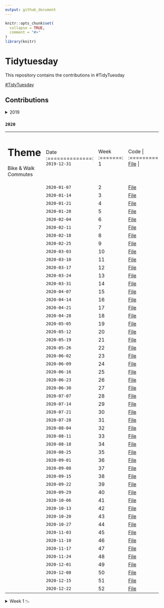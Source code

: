 ```yaml
---
output: github_document
---
```


<!-- README.md is generated from README.Rmd. Please edit that file -->

```r
knitr::opts_chunk$set(
  collapse = TRUE,
  comment = "#>"
)
library(knitr)
```

# Tidytuesday

<!-- badges: start -->
<!-- badges: end -->

This repository contains the contributions in #TidyTuesday

<a href="https://github.com/rfordatascience/tidytuesday" target="_blank">#TidyTuesday</a>

## Contributions

<details><summary>2019 </summary> 

### `2019`  

+--------------------------------+----------------+---------+---------------+
| Theme                          | Date           |  Week   | Code          |
+================================+:==============:+:=======:+:=============:+
|CRAN Code                       |`2019-11-12`    |   46    |<a href="https://duvancho321.github.io/Tidyuesday/Folder/2019/12-11-19" target="_blank">File</a> |
+--------------------------------+----------------+---------+---------------+
|NZ Bird of the Year             |`2019-11-19`    |   47    |<a href="https://duvancho321.github.io/Tidyuesday/Folder/2019/19-11-19" target="_blank">File</a> |
+--------------------------------+----------------+---------+---------------+
|Student Loan Debt               |`2019-11-26`    |   48    |<a href="https://duvancho321.github.io/Tidyuesday/Folder/2019/26-11-19" target="_blank">File</a> |
+--------------------------------+----------------+---------+---------------+
|Philly Parking Tickets          |`2019-12-03`    |   49    |<a href="https://duvancho321.github.io/Tidyuesday/Folder/2019/01-12-19" target="_blank">File</a> |
+--------------------------------+----------------+---------+---------------+
|Replicating plots in R          |`2019-12-10`    |   50    |<a href="https://duvancho321.github.io/Tidyuesday/Folder/2019/10-12-19" target="_blank">File</a> |
+--------------------------------+----------------+---------+---------------+
|Adoptable dogs                  |`2019-12-17`    |   51    |<a href="https://duvancho321.github.io/Tidyuesday/Folder/2019/17-12-19" target="_blank">File</a> |
+--------------------------------+----------------+---------+---------------+
|Christmas Songs                 |`2019-12-24`    |   52    |<a href="https://duvancho321.github.io/Tidyuesday/Folder/2019/24-12-19" target="_blank">File</a> |
+--------------------------------+----------------+---------+---------------+

<details><summary>Week 52 📉 </summary> 

![](./Folder/2019/24-12-19/README_files/figure-gfm/unnamed-chunk-3-1.gif)

![](./Folder/2019/24-12-19/README_files/figure-gfm/unnamed-chunk-4-1.png)

</details>
<details><summary>Week 51 📉 </summary> 

![](./Folder/2019/17-12-19/README_files/figure-gfm/unnamed-chunk-4-1.gif)

![](./Folder/2019/17-12-19/README_files/figure-gfm/unnamed-chunk-5-1.gif)
</details>
<details><summary>Week 50 📉 </summary>

![](./Folder/2019/10-12-19/README_files/figure-gfm/unnamed-chunk-3-1.gif)

</details>
<details><summary>Week 49 📉 </summary> 

![](./Folder/2019/01-12-19/README_files/figure-gfm/unnamed-chunk-2-1.gif)

![](./Folder/2019/01-12-19/README_files/figure-gfm/unnamed-chunk-4-1.png)

![](./Folder/2019/01-12-19/README_files/figure-gfm/unnamed-chunk-3-3.png)
</details>
<details><summary>Week 48 📉 </summary> 

![](./Folder/2019/26-11-19/README_files/figure-gfm/unnamed-chunk-4-1.png)

![](./Folder/2019/26-11-19/README_files/figure-gfm/unnamed-chunk-5-1.png)

![](./Folder/2019/26-11-19/README_files/figure-gfm/unnamed-chunk-6-1.png)

</details>
<details><summary>Week 47 📉 </summary> 

![](./Folder/2019/19-11-19/README_files/figure-gfm/unnamed-chunk-2-1.gif)

</details>
<details><summary>Week 46 📉 </summary> 

![](./Folder/2019/12-11-19/README_files/figure-gfm/unnamed-chunk-2-1.gif)

</details>

</details>


### `2020`

+--------------------------------+----------------+---------+---------------+
| Theme                          | Date           |  Week   | Code          |
+================================+:==============:+:=======:+:=============:+
|Bike & Walk Commutes            |`2019-12-31`    |    1    |<a href="https://duvancho321.github.io/Tidyuesday/Folder/2019/31-12-19" target="_blank">File</a> |
+--------------------------------+----------------+---------+---------------+
|                                |`2020-01-07`    |    2    |<a href="https://duvancho321.github.io/Tidyuesday/Folder/2020/2020-01-07" target="_blank">File</a> |
+--------------------------------+----------------+---------+---------------+
|                                |`2020-01-14`    |    3    |<a href="https://duvancho321.github.io/Tidyuesday/Folder/2020/2020-01-14" target="_blank">File</a> |
+--------------------------------+----------------+---------+---------------+
|                                |`2020-01-21`    |    4    |<a href="https://duvancho321.github.io/Tidyuesday/Folder/2020/2020-01-21" target="_blank">File</a> |
+--------------------------------+----------------+---------+---------------+
|                                |`2020-01-28`    |    5    |<a href="https://duvancho321.github.io/Tidyuesday/Folder/2020/2020-01-28" target="_blank">File</a> |
+--------------------------------+----------------+---------+---------------+
|                                |`2020-02-04`    |    6    |<a href="https://duvancho321.github.io/Tidyuesday/Folder/2020/2020-02-04" target="_blank">File</a> |
+--------------------------------+----------------+---------+---------------+
|                                |`2020-02-11`    |    7    |<a href="https://duvancho321.github.io/Tidyuesday/Folder/2020/2020-02-11" target="_blank">File</a> |
+--------------------------------+----------------+---------+---------------+
|                                |`2020-02-18`    |    8    |<a href="https://duvancho321.github.io/Tidyuesday/Folder/2020/2020-02-18" target="_blank">File</a> |
+--------------------------------+----------------+---------+---------------+
|                                |`2020-02-25`    |    9    |<a href="https://duvancho321.github.io/Tidyuesday/Folder/2020/2020-02-25" target="_blank">File</a> |
+--------------------------------+----------------+---------+---------------+
|                                |`2020-03-03`    |    10   |<a href="https://duvancho321.github.io/Tidyuesday/Folder/2020/2020-03-03" target="_blank">File</a> |
+--------------------------------+----------------+---------+---------------+
|                                |`2020-03-10`    |    11   |<a href="https://duvancho321.github.io/Tidyuesday/Folder/2020/2020-03-10" target="_blank">File</a> |
+--------------------------------+----------------+---------+---------------+
|                                |`2020-03-17`    |    12   |<a href="https://duvancho321.github.io/Tidyuesday/Folder/2020/2020-03-17" target="_blank">File</a> |
+--------------------------------+----------------+---------+---------------+
|                                |`2020-03-24`    |    13   |<a href="https://duvancho321.github.io/Tidyuesday/Folder/2020/2020-03-24" target="_blank">File</a> |
+--------------------------------+----------------+---------+---------------+
|                                |`2020-03-31`    |    14   |<a href="https://duvancho321.github.io/Tidyuesday/Folder/2020/2020-03-31" target="_blank">File</a> |
+--------------------------------+----------------+---------+---------------+
|                                |`2020-04-07`    |    15   |<a href="https://duvancho321.github.io/Tidyuesday/Folder/2020/2020-04-07" target="_blank">File</a> |
+--------------------------------+----------------+---------+---------------+
|                                |`2020-04-14`    |    16   |<a href="https://duvancho321.github.io/Tidyuesday/Folder/2020/2020-04-14" target="_blank">File</a> |
+--------------------------------+----------------+---------+---------------+
|                                |`2020-04-21`    |    17   |<a href="https://duvancho321.github.io/Tidyuesday/Folder/2020/2020-04-21" target="_blank">File</a> |
+--------------------------------+----------------+---------+---------------+
|                                |`2020-04-28`    |    18   |<a href="https://duvancho321.github.io/Tidyuesday/Folder/2020/2020-04-28" target="_blank">File</a> |
+--------------------------------+----------------+---------+---------------+
|                                |`2020-05-05`    |    19   |<a href="https://duvancho321.github.io/Tidyuesday/Folder/2020/2020-05-05" target="_blank">File</a> |
+--------------------------------+----------------+---------+---------------+
|                                |`2020-05-12`    |    20   |<a href="https://duvancho321.github.io/Tidyuesday/Folder/2020/2020-05-12" target="_blank">File</a> |
+--------------------------------+----------------+---------+---------------+
|                                |`2020-05-19`    |    21   |<a href="https://duvancho321.github.io/Tidyuesday/Folder/2020/2020-05-19" target="_blank">File</a> |
+--------------------------------+----------------+---------+---------------+
|                                |`2020-05-26`    |    22   |<a href="https://duvancho321.github.io/Tidyuesday/Folder/2020/2020-05-26" target="_blank">File</a> |
+--------------------------------+----------------+---------+---------------+
|                                |`2020-06-02`    |    23   |<a href="https://duvancho321.github.io/Tidyuesday/Folder/2020/2020-06-02" target="_blank">File</a> |
+--------------------------------+----------------+---------+---------------+
|                                |`2020-06-09`    |    24   |<a href="https://duvancho321.github.io/Tidyuesday/Folder/2020/2020-06-09" target="_blank">File</a> |
+--------------------------------+----------------+---------+---------------+
|                                |`2020-06-16`    |    25   |<a href="https://duvancho321.github.io/Tidyuesday/Folder/2020/2020-06-16" target="_blank">File</a> |
+--------------------------------+----------------+---------+---------------+
|                                |`2020-06-23`    |    26   |<a href="https://duvancho321.github.io/Tidyuesday/Folder/2020/2020-06-23" target="_blank">File</a> |
+--------------------------------+----------------+---------+---------------+
|                                |`2020-06-30`    |    27   |<a href="https://duvancho321.github.io/Tidyuesday/Folder/2020/2020-06-30" target="_blank">File</a> |
+--------------------------------+----------------+---------+---------------+
|                                |`2020-07-07`    |    28   |<a href="https://duvancho321.github.io/Tidyuesday/Folder/2020/2020-07-07" target="_blank">File</a> |
+--------------------------------+----------------+---------+---------------+
|                                |`2020-07-14`    |    29   |<a href="https://duvancho321.github.io/Tidyuesday/Folder/2020/2020-07-14" target="_blank">File</a> |
+--------------------------------+----------------+---------+---------------+
|                                |`2020-07-21`    |    30   |<a href="https://duvancho321.github.io/Tidyuesday/Folder/2020/2020-07-21" target="_blank">File</a> |
+--------------------------------+----------------+---------+---------------+
|                                |`2020-07-28`    |    31   |<a href="https://duvancho321.github.io/Tidyuesday/Folder/2020/2020-07-28" target="_blank">File</a> |
+--------------------------------+----------------+---------+---------------+
|                                |`2020-08-04`    |    32   |<a href="https://duvancho321.github.io/Tidyuesday/Folder/2020/2020-08-04" target="_blank">File</a> |
+--------------------------------+----------------+---------+---------------+
|                                |`2020-08-11`    |    33   |<a href="https://duvancho321.github.io/Tidyuesday/Folder/2020/2020-08-11" target="_blank">File</a> |
+--------------------------------+----------------+---------+---------------+
|                                |`2020-08-18`    |    34   |<a href="https://duvancho321.github.io/Tidyuesday/Folder/2020/2020-08-18" target="_blank">File</a> |
+--------------------------------+----------------+---------+---------------+
|                                |`2020-08-25`    |    35   |<a href="https://duvancho321.github.io/Tidyuesday/Folder/2020/2020-08-25" target="_blank">File</a> |
+--------------------------------+----------------+---------+---------------+
|                                |`2020-09-01`    |    36   |<a href="https://duvancho321.github.io/Tidyuesday/Folder/2020/2020-09-01" target="_blank">File</a> |
+--------------------------------+----------------+---------+---------------+
|                                |`2020-09-08`    |    37   |<a href="https://duvancho321.github.io/Tidyuesday/Folder/2020/2020-09-08" target="_blank">File</a> |
+--------------------------------+----------------+---------+---------------+
|                                |`2020-09-15`    |    38   |<a href="https://duvancho321.github.io/Tidyuesday/Folder/2020/2020-09-15" target="_blank">File</a> |
+--------------------------------+----------------+---------+---------------+
|                                |`2020-09-22`    |    39   |<a href="https://duvancho321.github.io/Tidyuesday/Folder/2020/2020-09-22" target="_blank">File</a> |
+--------------------------------+----------------+---------+---------------+
|                                |`2020-09-29`    |    40   |<a href="https://duvancho321.github.io/Tidyuesday/Folder/2020/2020-09-29" target="_blank">File</a> |
+--------------------------------+----------------+---------+---------------+
|                                |`2020-10-06`    |    41   |<a href="https://duvancho321.github.io/Tidyuesday/Folder/2020/2020-10-06" target="_blank">File</a> |
+--------------------------------+----------------+---------+---------------+
|                                |`2020-10-13`    |    42   |<a href="https://duvancho321.github.io/Tidyuesday/Folder/2020/2020-10-13" target="_blank">File</a> |
+--------------------------------+----------------+---------+---------------+
|                                |`2020-10-20`    |    43   |<a href="https://duvancho321.github.io/Tidyuesday/Folder/2020/2020-10-20" target="_blank">File</a> |
+--------------------------------+----------------+---------+---------------+
|                                |`2020-10-27`    |    44   |<a href="https://duvancho321.github.io/Tidyuesday/Folder/2020/2020-10-27" target="_blank">File</a> |
+--------------------------------+----------------+---------+---------------+
|                                |`2020-11-03`    |    45   |<a href="https://duvancho321.github.io/Tidyuesday/Folder/2020/2020-11-03" target="_blank">File</a> |
+--------------------------------+----------------+---------+---------------+
|                                |`2020-11-10`    |    46   |<a href="https://duvancho321.github.io/Tidyuesday/Folder/2020/2020-11-10" target="_blank">File</a> |
+--------------------------------+----------------+---------+---------------+
|                                |`2020-11-17`    |    47   |<a href="https://duvancho321.github.io/Tidyuesday/Folder/2020/2020-11-17" target="_blank">File</a> |
+--------------------------------+----------------+---------+---------------+
|                                |`2020-11-24`    |    48   |<a href="https://duvancho321.github.io/Tidyuesday/Folder/2020/2020-11-24" target="_blank">File</a> |
+--------------------------------+----------------+---------+---------------+
|                                |`2020-12-01`    |    49   |<a href="https://duvancho321.github.io/Tidyuesday/Folder/2020/2020-12-01" target="_blank">File</a> |
+--------------------------------+----------------+---------+---------------+
|                                |`2020-12-08`    |    50   |<a href="https://duvancho321.github.io/Tidyuesday/Folder/2020/2020-12-08" target="_blank">File</a> |
+--------------------------------+----------------+---------+---------------+
|                                |`2020-12-15`    |    51   |<a href="https://duvancho321.github.io/Tidyuesday/Folder/2020/2020-12-15" target="_blank">File</a> |
+--------------------------------+----------------+---------+---------------+
|                                |`2020-12-22`    |    52   |<a href="https://duvancho321.github.io/Tidyuesday/Folder/2020/2020-12-22" target="_blank">File</a> |
+--------------------------------+----------------+---------+---------------+

<details><summary>Week 1 📉 </summary> 

![](./Folder/2019/31-12-19/README_files/figure-gfm/unnamed-chunk-4-1.gif)

![](./Folder/2019/31-12-19/README_files/figure-gfm/unnamed-chunk-5-1.gif)
</details>